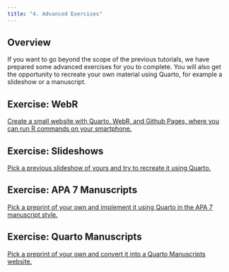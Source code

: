 ```yaml
---
title: "4. Advanced Exercises"
---
```


## Overview

If you want to go beyond the scope of the previous tutorials, we have prepared some advanced exercises for you to complete. You will also get the opportunity to recreate your own material using Quarto, for example a slideshow or a manuscript.

## Exercise: WebR

[Create a small website with Quarto, WebR, and Github Pages, where you can run R commands on your smartphone.](webr.qmd)

## Exercise: Slideshows

[Pick a previous slideshow of yours and try to recreate it using Quarto.](slideshow.qmd)

## Exercise: APA 7 Manuscripts

[Pick a preprint of your own and implement it using Quarto in the APA 7 manuscript style.](apa7_manuscript.qmd)

## Exercise: Quarto Manuscripts

[Pick a preprint of your own and convert it into a Quarto Manuscripts website.](quarto_manuscripts.qmd)
